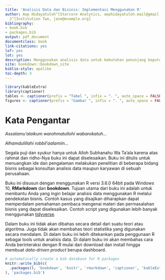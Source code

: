 ```yaml
--- 
title: 'Analisis Data dan Bisinis: Implementasi Menggunakan R'
author: Aep Hidayatuloh^[Starcore Analytics, aephidayatuloh.mail@gmail.com], Penulis
  2^[Institution Two, jane@example.org]
bibliography:
- book.bib
- packages.bib
output: pdf_document
documentclass: book
link-citations: yes
lof: yes
lot: yes
description: Menggunakan analisis data untuk kebutuhan penunjang keputusan dan pengembangan bisnis Anda
site: bookdown::bookdown_site
biblio-style: apalike
toc-depth: 3
---
```

```r
library(kableExtra)
library(captioner)
tables <- captioner(prefix = "Tabel ", infix = ". ", auto_space = FALSE)
figures <- captioner(prefix = "Gambar ", infix = ". ", auto_space = FALSE)
```

# Kata Pengantar {-}

_Assalamu'alaikum warohmatullohi wabarokatuh..._

_Alhamdulillahi robbil'aalamiin..._

Segala puji dan syukur hanya untuk Alloh Subhanahu Wa Ta'ala karena atas rahmat dan ridho-Nya buku ini dapat diselesaikan. Buku ini ditulis untuk menuangkan ide dan pengalaman melakukan penelitian di beberapa bidang bisnis sebagai konsultan analisis data maupun karyawan di sebuah perusahaan.

Buku ini disusun dengan menggunakan R versi 3.6.0 64bit pada Windows 10, **RMarkdown** dan **bookdown**. Tujuan utama dari buku ini adalah untuk membantu Anda yang ingin belajar analisis data menggunakan R melalui pendekatan bisnis. Contoh kasus yang disajikan diharapkan dapat memperdalam pemahaman pembaca mengenai materi dan permasalahan bisnis yang dapat diselesaikan. Contoh script yang digunakan lebih banyak menggunakan [tidyverse](https://www.tidyverse.org/).

Dalam buku ini tidak akan dibahas secara detail dari suatu teori atau algoritma. Juga tidak akan membahas teori statistika yang digunakan secara mendalam. Di dalam buku ini lebih ditekankan pada penggunaan R sebagai tools untuk analisis data. Di dalam buku ini akan membahas cara Anda berinteraksi dengan R mulai dari download dan install hingga membuat _data-driven product_ berupa dashboard.

```r
# automatically create a bib database for R packages
knitr::write_bib(c(
  .packages(), 'bookdown', 'knitr', 'rmarkdown', 'captioner', 'kableExtra'
), 'packages.bib')
```
